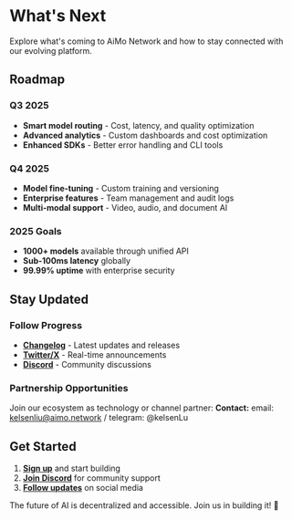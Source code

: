 # What's Next

Explore what's coming to AiMo Network and how to stay connected with our evolving platform.

## Roadmap

### Q3 2025
- **Smart model routing** - Cost, latency, and quality optimization
- **Advanced analytics** - Custom dashboards and cost optimization
- **Enhanced SDKs** - Better error handling and CLI tools

### Q4 2025
- **Model fine-tuning** - Custom training and versioning
- **Enterprise features** - Team management and audit logs  
- **Multi-modal support** - Video, audio, and document AI

### 2025 Goals
- **1000+ models** available through unified API
- **Sub-100ms latency** globally
- **99.99% uptime** with enterprise security

## Stay Updated

### Follow Progress
- **[Changelog](/community/release-note)** - Latest updates and releases
- **[Twitter/X](https://x.com/AiMoNetwork)** - Real-time announcements
- **[Discord](https://discord.gg/MkeG9Zwuaw)** - Community discussions

### Partnership Opportunities
Join our ecosystem as technology or channel partner:
**Contact:** email: kelsenliu@aimo.network / telegram: @kelsenLu

## Get Started

1. **[Sign up](/overview)** and start building
2. **[Join Discord](https://discord.gg/MkeG9Zwuaw)** for community support
3. **[Follow updates](https://x.com/AiMoNetwork)** on social media

The future of AI is decentralized and accessible. Join us in building it! 🚀
